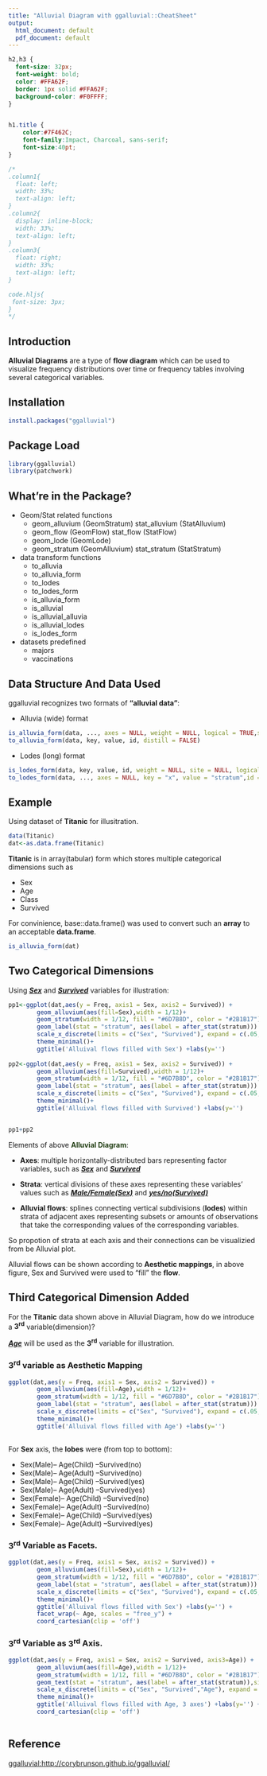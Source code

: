 ```yaml
---
title: "Alluvial Diagram with ggalluvial::CheatSheet"
output:
  html_document: default
  pdf_document: default
---
```



```css
h2,h3 {
  font-size: 32px;
  font-weight: bold;
  color: #FFA62F;
  border: 1px solid #FFA62F;
  background-color: #F0FFFF;
}


h1.title {
	color:#7F462C;
	font-family:Impact, Charcoal, sans-serif;
	font-size:40pt;
}

/*
.column1{
  float: left;
  width: 33%;
  text-align: left;
}
.column2{
  display: inline-block;
  width: 33%;
  text-align: left;
}
.column3{
  float: right;
  width: 33%;
  text-align: left;
}

code.hljs{
 font-size: 3px;
}
*/

```

<div class="column1">
## Introduction

**Alluvial Diagrams** are a type of **flow diagram** which can be used to visualize frequency distributions over time or frequency tables involving several categorical variables.

## Installation

```r
install.packages("ggalluvial")
```



## Package Load


```r
library(ggalluvial)
library(patchwork)
```

## What're in the Package?

 - Geom/Stat related functions
   - geom_alluvium (GeomStratum) stat_alluvium (StatAlluvium)
   - geom_flow (GeomFlow) stat_flow (StatFlow)
   - geom_lode (GeomLode)
   - geom_stratum (GeomAlluvium) stat_stratum (StatStratum)
 - data transform functions
   - to_alluvia
   - to_alluvia_form
   - to_lodes
   - to_lodes_form
   - is_alluvia_form
   - is_alluvial
   - is_alluvial_alluvia
   - is_alluvial_lodes
   - is_lodes_form
 - datasets predefined
   - majors
   - vaccinations

</div>


<div class="column2">
## Data Structure And Data Used 

ggalluvial recognizes two formats of **“alluvial data”**:

 - Alluvia (wide) format
 
```r
is_alluvia_form(data, ..., axes = NULL, weight = NULL, logical = TRUE,silent = FALSE)
to_alluvia_form(data, key, value, id, distill = FALSE)
```
 
 - Lodes (long) format

```r
is_lodes_form(data, key, value, id, weight = NULL, site = NULL, logical = TRUE,silent = FALSE) 
to_lodes_form(data, ..., axes = NULL, key = "x", value = "stratum",id = "alluvium", diffuse = FALSE, discern = FALSE)
```


## Example
Using dataset of **Titanic** for illusitration.

```r
data(Titanic)
dat<-as.data.frame(Titanic)
```

**Titanic** is in array(tabular) form which stores multiple categorical dimensions such as

- Sex
- Age
- Class
- Survived

For convinience, base::data.frame() was used to convert such an **array** to an acceptable **data.frame**.


```r
is_alluvia_form(dat)
```
</div>

<div class="column3">

## Two Categorical Dimensions

Using <u>***Sex***</u> and <u>***Survived***</u> variables for illustration: 

```r
pp1<-ggplot(dat,aes(y = Freq, axis1 = Sex, axis2 = Survived)) +
        geom_alluvium(aes(fill=Sex),width = 1/12)+
        geom_stratum(width = 1/12, fill = "#6D7B8D", color = "#2B1B17") +
        geom_label(stat = "stratum", aes(label = after_stat(stratum))) +
        scale_x_discrete(limits = c("Sex", "Survived"), expand = c(.05, .05)) +
        theme_minimal()+
		ggtitle('Alluival flows filled with Sex') +labs(y='')
  
pp2<-ggplot(dat,aes(y = Freq, axis1 = Sex, axis2 = Survived)) +
        geom_alluvium(aes(fill=Survived),width = 1/12)+
        geom_stratum(width = 1/12, fill = "#6D7B8D", color = "#2B1B17") +
        geom_label(stat = "stratum", aes(label = after_stat(stratum))) +
        scale_x_discrete(limits = c("Sex", "Survived"), expand = c(.05, .05)) +
		theme_minimal()+
        ggtitle('Alluival flows filled with Survived') +labs(y='')


pp1+pp2
```  

Elements of above <span style='color:#254117'>**Alluvial Diagram**</span>:


 - **Axes**: multiple horizontally-distributed bars representing factor variables, such as  <u>***Sex***</u> and <u>***Survived***</u>

 - **Strata**: vertical divisions of these axes representing these variables' values such as <u>***Male/Female(Sex)***</u> and <u>***yes/no(Survived)***</u>

 - **Alluvial flows**: splines  connecting vertical subdivisions (**lodes**) within strata of adjacent axes representing subsets or amounts of observations that take the corresponding values of the corresponding variables. 


So propotion of strata at each axis and their connections can be visualizied from be Alluvial plot.

Alluvial flows can be shown according to **Aesthetic mappings**, in above figure, Sex and Survived were used to "fill" the **flow**.



## Third Categorical Dimension Added

For the **Titanic** data shown above in Alluvial Diagram, how do we introduce a  **3<sup>rd</sup>** variable(dimension)?

<u>***Age***</u> will be used as the **3<sup>rd</sup>** variable for illustration.

### **3<sup>rd</sup>** variable as **Aesthetic Mapping**

```r

ggplot(dat,aes(y = Freq, axis1 = Sex, axis2 = Survived)) +
        geom_alluvium(aes(fill=Age),width = 1/12)+
        geom_stratum(width = 1/12, fill = "#6D7B8D", color = "#2B1B17") +
        geom_label(stat = "stratum", aes(label = after_stat(stratum))) +
        scale_x_discrete(limits = c("Sex", "Survived"), expand = c(.05, .05)) +
        theme_minimal()+
		ggtitle('Alluival flows filled with Age') +labs(y='')
		
```

For **Sex** axis, the **lobes** were (from top to bottom):

- Sex(Male)-- Age(Child) --Survived(no)
- Sex(Male)-- Age(Adult) --Survived(no)
- Sex(Male)-- Age(Child) --Survived(yes)
- Sex(Male)-- Age(Adult) --Survived(yes)
- Sex(Female)-- Age(Child) --Survived(no)
- Sex(Female)-- Age(Adult) --Survived(no)
- Sex(Female)-- Age(Child) --Survived(yes)
- Sex(Female)-- Age(Adult) --Survived(yes)

### **3<sup>rd</sup>** Variable as Facets.


```r
ggplot(dat,aes(y = Freq, axis1 = Sex, axis2 = Survived)) +
        geom_alluvium(aes(fill=Sex),width = 1/12)+
        geom_stratum(width = 1/12, fill = "#6D7B8D", color = "#2B1B17") +
        geom_label(stat = "stratum", aes(label = after_stat(stratum))) +
        scale_x_discrete(limits = c("Sex", "Survived"), expand = c(.05, .05)) +
        theme_minimal()+
		ggtitle('Alluival flows filled with Sex') +labs(y='') +
		facet_wrap(~ Age, scales = "free_y") +
		coord_cartesian(clip = 'off')

```

### **3<sup>rd</sup>** Variable as **3<sup>rd</sup>** Axis.

```r

ggplot(dat,aes(y = Freq, axis1 = Sex, axis2 = Survived, axis3=Age)) +
        geom_alluvium(aes(fill=Age),width = 1/12)+
        geom_stratum(width = 1/12, fill = "#6D7B8D", color = "#2B1B17") +
        geom_text(stat = "stratum", aes(label = after_stat(stratum)),size=4) +
        scale_x_discrete(limits = c("Sex", "Survived","Age"), expand = c(.05, .05)) +
        theme_minimal()+
		ggtitle('Alluival flows filled with Age, 3 axes') +labs(y='') +
		coord_cartesian(clip = 'off')
		
```

## Reference

[ggalluvial:http://corybrunson.github.io/ggalluvial/](http://corybrunson.github.io/ggalluvial/)

</div>